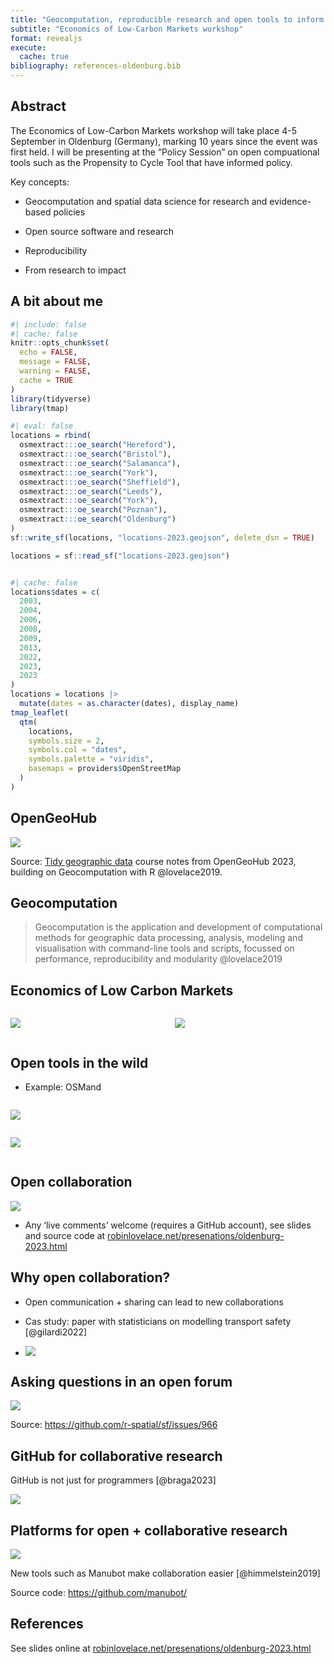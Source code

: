 ```yaml
---
title: "Geocomputation, reproducible research and open tools to inform the transition away from fossil fuels"
subtitle: "Economics of Low-Carbon Markets workshop"
format: revealjs
execute: 
  cache: true
bibliography: references-oldenburg.bib
---
```


## Abstract

::: incremental
The Economics of Low-Carbon Markets workshop will take place 4-5 September in Oldenburg (Germany), marking 10 years since the event was first held.
I will be presenting at the "Policy Session" on open compuational tools such as the Propensity to Cycle Tool that have informed policy.

Key concepts:

-   Geocomputation and spatial data science for research and evidence-based policies

-   Open source software and research

-   Reproducibility

-   From research to impact
:::

## A bit about me

```r
#| include: false
#| cache: false
knitr::opts_chunk$set(
  echo = FALSE,
  message = FALSE,
  warning = FALSE,
  cache = TRUE
)
library(tidyverse)
library(tmap)
```

```r
#| eval: false
locations = rbind(
  osmextract:::oe_search("Hereford"),
  osmextract:::oe_search("Bristol"),
  osmextract:::oe_search("Salamanca"),
  osmextract:::oe_search("York"),
  osmextract:::oe_search("Sheffield"),
  osmextract:::oe_search("Leeds"),
  osmextract:::oe_search("York"),
  osmextract:::oe_search("Poznan"),
  osmextract:::oe_search("Oldenburg")
)
sf::write_sf(locations, "locations-2023.geojson", delete_dsn = TRUE)
```

```r
locations = sf::read_sf("locations-2023.geojson")

```

```r
```

```r
#| cache: false
locations$dates = c(
  2003,
  2004,
  2006,
  2008,
  2009,
  2013,
  2022,
  2023,
  2023
)
locations = locations |> 
  mutate(dates = as.character(dates), display_name)
tmap_leaflet(
  qtm(
    locations, 
    symbols.size = 2,
    symbols.col = "dates",
    symbols.palette = "viridis",
    basemaps = providers$OpenStreetMap
  )
)

```

## OpenGeoHub

![](https://user-images.githubusercontent.com/1825120/263552520-4079b188-f921-4c6f-9391-bfd7891a4f52.gif)

Source: [Tidy geographic data](https://ogh23.robinlovelace.net/tidy) course notes from OpenGeoHub 2023, building on Geocomputation with R @lovelace2019.

## Geocomputation

> Geocomputation is the application and development of computational methods for geographic data processing, analysis, modeling and visualisation with command-line tools and scripts, focussed on performance, reproducibility and modularity @lovelace2019

## Economics of Low Carbon Markets

::: columns
::: column
![](images/Screenshot_20230903-131355.png)
:::

::: column
![](images/Screenshot_20230903-131355-2.png)
:::
:::

## Open tools in the wild

-   Example: OSMand

::: columns
::: column
![](images/Screenshot_20230903-131457.png)
:::
:::

::: column
![](images/Screenshot_20230903-133204.png)
:::

## Open collaboration

![](images/paste-1.png)

-   Any 'live comments' welcome (requires a GitHub account), see slides and source code at [robinlovelace.net/presenations/oldenburg-2023.html](https://www.robinlovelace.net/presentations/oldenburg-2023.html)

## Why open collaboration?

-   Open communication + sharing can lead to new collaborations

-   Cas study: paper with statisticians on modelling transport safety [@gilardi2022]

-   ![](images/paste-2.png)

## Asking questions in an open forum

![](images/paste-3.png)

Source: <https://github.com/r-spatial/sf/issues/966>

## GitHub for collaborative research

GitHub is not just for programmers [@braga2023]

![](images/paste-4.png)

## Platforms for open + collaborative research

![](images/paste-5.png)

New tools such as Manubot make collaboration easier [@himmelstein2019]

Source code: <https://github.com/manubot/>

## References

See slides online at [robinlovelace.net/presenations/oldenburg-2023.html](https://www.robinlovelace.net/presentations/oldenburg-2023.html)